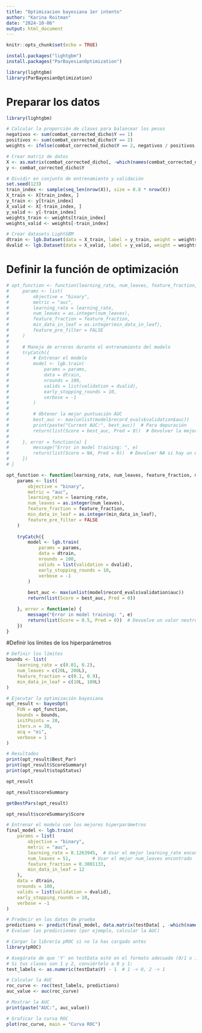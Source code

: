 ```yaml
---
title: "Optimizacion bayesiana 1er intento"
author: "Karina Roitman"
date: "2024-10-06"
output: html_document
---
```


```r
knitr::opts_chunk$set(echo = TRUE)
```
```r
install.packages("lightgbm")
install.packages("ParBayesianOptimization")

```


```r
library(lightgbm)
library(ParBayesianOptimization)

```
# Preparar los datos

```r
library(lightgbm)

# Calcular la proporción de clases para balancear los pesos
negativos <- sum(combat_corrected_dicho$Y == 1)
positivos <- sum(combat_corrected_dicho$Y == 2)
weights <- ifelse(combat_corrected_dicho$Y == 2, negativos / positivos, 1)

# Crear matriz de datos
X <- as.matrix(combat_corrected_dicho[, -which(names(combat_corrected_dicho) == "Y")])
y <- combat_corrected_dicho$Y

# Dividir en conjunto de entrenamiento y validación
set.seed(123)
train_index <- sample(seq_len(nrow(X)), size = 0.8 * nrow(X))
X_train <- X[train_index, ]
y_train <- y[train_index]
X_valid <- X[-train_index, ]
y_valid <- y[-train_index]
weights_train <- weights[train_index]
weights_valid <- weights[-train_index]

# Crear datasets LightGBM
dtrain <- lgb.Dataset(data = X_train, label = y_train, weight = weights_train)
dvalid <- lgb.Dataset(data = X_valid, label = y_valid, weight = weights_valid)

```

# Definir la función de optimización

```r
# opt_function <- function(learning_rate, num_leaves, feature_fraction, min_data_in_leaf) {
#     params <- list(
#         objective = "binary",
#         metric = "auc",
#         learning_rate = learning_rate,
#         num_leaves = as.integer(num_leaves),
#         feature_fraction = feature_fraction,
#         min_data_in_leaf = as.integer(min_data_in_leaf),
#         feature_pre_filter = FALSE
#     )
#     
#     # Manejo de errores durante el entrenamiento del modelo
#     tryCatch({
#         # Entrenar el modelo
#         model <- lgb.train(
#             params = params,
#             data = dtrain,
#             nrounds = 100,
#             valids = list(validation = dvalid),
#             early_stopping_rounds = 10,
#             verbose = -1
#         )
#         
#         # Obtener la mejor puntuación AUC
#         best_auc <- max(unlist(model$record_evals$validation$auc))
#         print(paste("Current AUC:", best_auc))  # Para depuración
#         return(list(Score = best_auc, Pred = 0))  # Devolver la mejor puntuación
# 
#     }, error = function(e) {
#         message("Error in model training: ", e)
#         return(list(Score = NA, Pred = 0))  # Devolver NA si hay un error
#     })
# }


```

```r
opt_function <- function(learning_rate, num_leaves, feature_fraction, min_data_in_leaf) {
    params <- list(
        objective = "binary",
        metric = "auc",
        learning_rate = learning_rate,
        num_leaves = as.integer(num_leaves),
        feature_fraction = feature_fraction,
        min_data_in_leaf = as.integer(min_data_in_leaf),
        feature_pre_filter = FALSE
    )
    
    tryCatch({
        model <- lgb.train(
            params = params,
            data = dtrain,
            nrounds = 100,
            valids = list(validation = dvalid),
            early_stopping_rounds = 10,
            verbose = -1
        )
        
        best_auc <- max(unlist(model$record_evals$validation$auc))
        return(list(Score = best_auc, Pred = 0)) 

    }, error = function(e) {
        message("Error in model training: ", e)
        return(list(Score = 0.5, Pred = 0))  # Devuelve un valor neutro en caso de error
    })
}

```



#Definir los límites de los hiperparámetros


```r
# Definir los límites
bounds <- list(
    learning_rate = c(0.01, 0.2),
    num_leaves = c(20L, 200L),
    feature_fraction = c(0.1, 0.9),
    min_data_in_leaf = c(10L, 100L)
)

# Ejecutar la optimización bayesiana
opt_result <- bayesOpt(
    FUN = opt_function,
    bounds = bounds,
    initPoints = 20,
    iters.n = 30,
    acq = "ei",
    verbose = 1
)

# Resultados
print(opt_result$Best_Par)
print(opt_result$ScoreSummary)
print(opt_result$stopStatus)

```

```r
opt_result
```


```r
opt_result$scoreSummary
```


```r
getBestPars(opt_result)
```


```r
opt_result$scoreSummary$Score

```
```r
# Entrenar el modelo con los mejores hiperparámetros
final_model <- lgb.train(
    params = list(
        objective = "binary",
        metric = "auc",
        learning_rate = 0.1263945,  # Usar el mejor learning_rate encontrado
        num_leaves = 51,        # Usar el mejor num_leaves encontrado
        feature_fraction = 0.3801133,
        min_data_in_leaf = 12
    ),
    data = dtrain,
    nrounds = 100,
    valids = list(validation = dvalid),
    early_stopping_rounds = 10,
    verbose = -1
)

```


```r
# Predecir en los datos de prueba
predictions <- predict(final_model, data.matrix(testData[ , -which(names(testData) == "Y")]))
# Evaluar las predicciones (por ejemplo, calcular la AUC)

```

```r
# Cargar la librería pROC si no la has cargado antes
library(pROC)

# Asegúrate de que 'Y' en testData esté en el formato adecuado (0/1 o 1/2)
# Si tus clases son 1 y 2, conviértelo a 0 y 1:
test_labels <- as.numeric(testData$Y) - 1  # 1 -> 0, 2 -> 1

# Calcular la AUC
roc_curve <- roc(test_labels, predictions)
auc_value <- auc(roc_curve)

# Mostrar la AUC
print(paste("AUC:", auc_value))

```
```r
# Graficar la curva ROC
plot(roc_curve, main = "Curva ROC")

```


